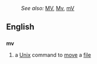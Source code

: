 :''See also:'' [[MV]], [[Mv]], [[mV]]
==English==
==={{abbreviation}}===
'''mv'''
#{{computing}} a [[Unix]] command to [[move]] a [[file]]